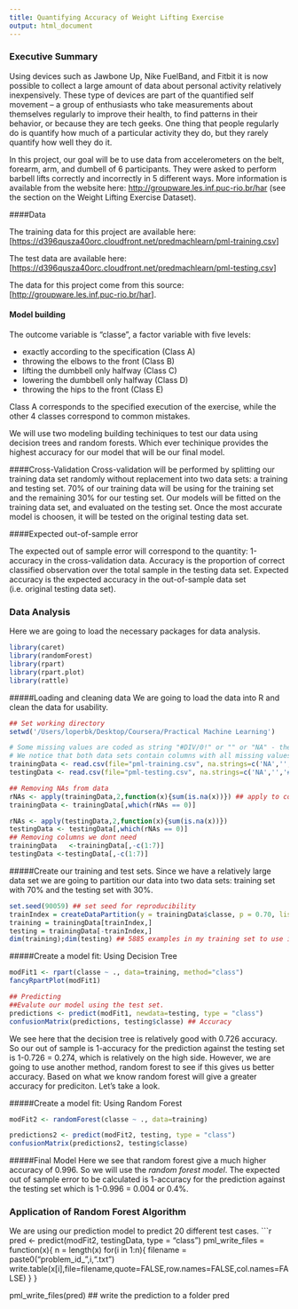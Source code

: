 ```yaml
---
title: Quantifying Accuracy of Weight Lifting Exercise
output: html_document
---
```



### Executive Summary

Using devices such as Jawbone Up, Nike FuelBand, and Fitbit it is now possible to collect a large amount of data about personal activity relatively inexpensively. These type of devices are part of the quantified self movement – a group of enthusiasts who take measurements about themselves regularly to improve their health, to find patterns in their behavior, or because they are tech geeks. One thing that people regularly do is quantify how much of a particular activity they do, but they rarely quantify how well they do it. 

In this project, our goal will be to use data from accelerometers on the belt, forearm, arm, and dumbell of 6 participants. They were asked to perform barbell lifts correctly and incorrectly in 5 different ways. More information is available from the website here: <http://groupware.les.inf.puc-rio.br/har> (see the section on the Weight Lifting Exercise Dataset). 


####Data 

The training data for this project are available here: [<https://d396qusza40orc.cloudfront.net/predmachlearn/pml-training.csv>]

The test data are available here: [<https://d396qusza40orc.cloudfront.net/predmachlearn/pml-testing.csv>]

The data for this project come from this source: [<http://groupware.les.inf.puc-rio.br/har>]. 


#### Model building 
The outcome variable is "classe", a factor variable with five levels:

- exactly according to the specification (Class A)
- throwing the elbows to the front (Class B)
- lifting the dumbbell only halfway (Class C)
- lowering the dumbbell only halfway (Class D)
- throwing the hips to the front (Class E)

Class A corresponds to the specified execution of the exercise, while the other 4 classes correspond to common mistakes.

We will use two modeling building techiniques to test our data using decision trees and random forests. Which ever techinique provides the highest accuracy for our model that will be our final model. 

####Cross-Validation 
Cross-validation will be performed by splitting our training data set randomly without replacement into two data sets: a training and testing set. 70% of our training data will be using for the training set and the remaining 30% for our testing set. Our models will be fitted on the training data set, and evaluated on the testing set. Once the most accurate model is choosen, it will be tested on the original testing data set.

####Expected out-of-sample error

The expected out of sample error will correspond to the quantity: 1-accuracy in the cross-validation data. Accuracy is the proportion of correct classified observation over the total sample in the testing data set. Expected accuracy is the expected accuracy in the out-of-sample data set (i.e. original testing data set). 

### Data Analysis

Here we are going to load the necessary packages for data analysis.
```r
library(caret)
library(randomForest)
library(rpart)
library(rpart.plot)
library(rattle)
```

#####Loading and cleaning data
We are going to load the data into R and clean the data for usability.
```r
## Set working directory
setwd('/Users/loperbk/Desktop/Coursera/Practical Machine Learning')

# Some missing values are coded as string "#DIV/0!" or "" or "NA" - these will be changed to NA.
# We notice that both data sets contain columns with all missing values - these will be deleted.
trainingData <- read.csv(file="pml-training.csv", na.strings=c('NA','','#DIV/0!'))
testingData <- read.csv(file="pml-testing.csv", na.strings=c('NA','','#DIV/0!'))

## Removing NAs from data
rNAs <- apply(trainingData,2,function(x){sum(is.na(x))}) ## apply to columns
trainingData <- trainingData[,which(rNAs == 0)]

rNAs <- apply(testingData,2,function(x){sum(is.na(x))}) 
testingData <- testingData[,which(rNAs == 0)]
## Removing columns we dont need 
trainingData   <-trainingData[,-c(1:7)]
testingData <-testingData[,-c(1:7)]
```

#####Create our training and test sets.
Since we have a relatively large data set we are going to partition our data into two data sets: training set with 70% and the testing set with 30%. 
```r
set.seed(90059) ## set seed for reproducibility
trainIndex = createDataPartition(y = trainingData$classe, p = 0.70, list=FALSE)
training = trainingData[trainIndex,]
testing = trainingData[-trainIndex,]
dim(training);dim(testing) ## 5885 examples in my training set to use in my prediction model
```

#####Create a model fit: Using Decision Tree
```r
modFit1 <- rpart(classe ~ ., data=training, method="class")
fancyRpartPlot(modFit1)

## Predicting
##Evalute our model using the test set. 
predictions <- predict(modFit1, newdata=testing, type = "class")
confusionMatrix(predictions, testing$classe) ## Accuracy 
```
We see here that the decision tree is relatively good with 0.726 accuracy. So our out of sample is 1-accuracy for the prediction  against the testing set is 1-0.726 = 0.274, which is relatively on the high side. However, we are going to use another method, random forest to see if this gives us better accuracy. Based on what we know random forest will give a greater accuracy for prediciton. Let's take a look.

#####Create a model fit: Using Random Forest
```r
modFit2 <- randomForest(classe ~ ., data=training)

predictions2 <- predict(modFit2, testing, type = "class")
confusionMatrix(predictions2, testing$classe)
```

#####Final Model
Here we see that random forest give a much higher accuracy of 0.996. So we will use the *random forest model*. The expected out of sample error to be calculated is 1-accuracy for the prediction against the testing set  which is 1-0.996 = 0.004 or 0.4%. 


### Application of Random Forest Algorithm 
We are using our prediction model to predict 20 different test cases. 
```r
pred <- predict(modFit2, testingData, type = "class")
pml_write_files = function(x){
        n = length(x)
        for(i in 1:n){
                filename = paste0("problem_id_",i,".txt")
                write.table(x[i],file=filename,quote=FALSE,row.names=FALSE,col.names=FALSE)
        }
}

pml_write_files(pred) ## write the prediction to a folder 
pred